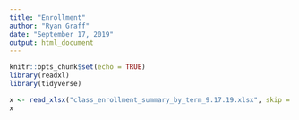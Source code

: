 ```yaml
---
title: "Enrollment"
author: "Ryan Graff"
date: "September 17, 2019"
output: html_document
---
```


```r
knitr::opts_chunk$set(echo = TRUE)
library(readxl)
library(tidyverse)
```

```r
x <- read_xlsx("class_enrollment_summary_by_term_9.17.19.xlsx", skip = 3)
x

```

